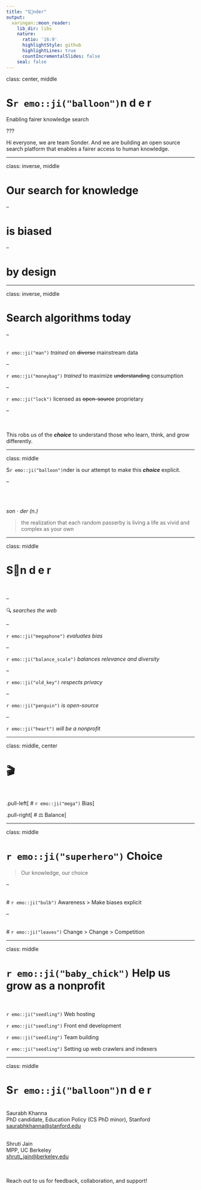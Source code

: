 ```yaml
---
title: "S🎈nder"
output:
  xaringan::moon_reader:
    lib_dir: libs
    nature:
      ratio: '16:9'
      highlightStyle: github
      highlightLines: true
      countIncrementalSlides: false
    seal: false
---
```


class: center, middle

# S`r emo::ji("balloon")`n d e r

Enabling fairer knowledge search

???

Hi everyone, we are team Sonder. And we are building an open source search platform that enables a fairer access to human knowledge.

---

class: inverse, middle

# Our search for knowledge 

--

# is biased

--

# by design

---

class: inverse, middle

# Search algorithms today

--

<br/>
`r emo::ji("man")` _trained_ on ~~diverse~~ mainstream data

--

`r emo::ji("moneybag")` _trained_ to maximize ~~understanding~~ consumption

--

`r emo::ji("lock")` licensed as ~~open-source~~ proprietary

--

<br/><br/>
This robs us of the _**choice**_ to understand those who learn, think, and grow differently. 


---

class: middle

S`r emo::ji("balloon")`nder is our attempt to make this _**choice**_ explicit.

--

<br/><br/>


*son* $\cdot$ *der (n.)*

> the realization that each random passerby is living a life as vivid and complex as your own


---

class: middle

# S🎈n d e r

<br/>

--

🔍 _searches the web_

--

`r emo::ji("megaphone")` _evaluates bias_

--

`r emo::ji("balance_scale")` _balances relevance and diversity_

--

`r emo::ji("old_key")` _respects privacy_

--

`r emo::ji("penguin")` _is open-source_

--

`r emo::ji("heart")` _will be a nonprofit_


---


class: middle, center

# 🎬

<br/>

.pull-left[
# `r emo::ji("mega")` Bias
]

.pull-right[
# ⚖️ Balance
]

---

class: middle

# `r emo::ji("superhero")` Choice
> Our knowledge, our choice

--

<br/>
# `r emo::ji("bulb")` Awareness
> Make biases explicit

--

<br/>
# `r emo::ji("leaves")` Change
> Change > Competition 

---

class: middle

# `r emo::ji("baby_chick")` Help us grow as a nonprofit

<br/>

`r emo::ji("seedling")` Web hosting

`r emo::ji("seedling")` Front end development

`r emo::ji("seedling")` Team building

`r emo::ji("seedling")` Setting up web crawlers and indexers


---

class: middle

# S`r emo::ji("balloon")`n d e r

<br/>
Saurabh Khanna<br/>
PhD candidate, Education Policy (CS PhD minor), Stanford<br/>
<saurabhkhanna@stanford.edu>

<br/>
Shruti Jain<br/>
MPP, UC Berkeley<br/>
<shruti_jain@berkeley.edu>

<br/><br/>
Reach out to us for feedback, collaboration, and support!

